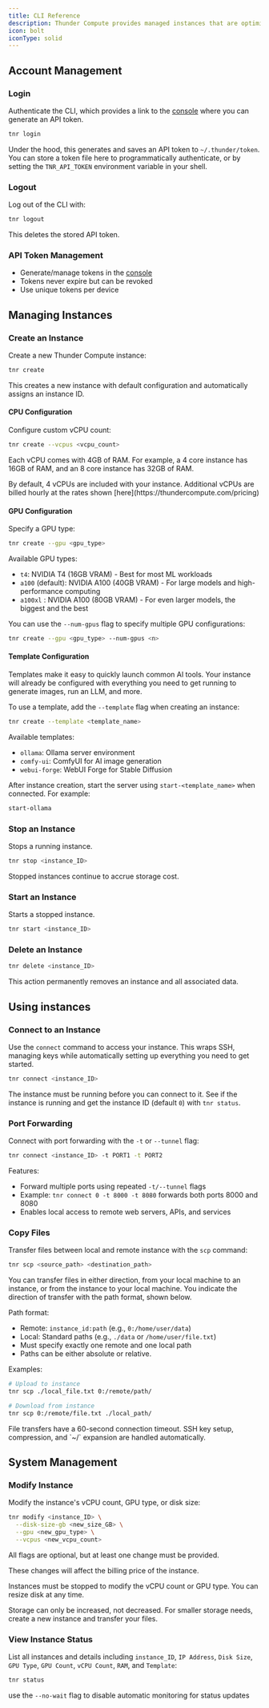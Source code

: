 ```yaml
---
title: CLI Reference
description: Thunder Compute provides managed instances that are optimized for performance. The Thunder Compute CLI contains all of the functionality you need to create, edit, use, and delete these instances.
icon: bolt
iconType: solid
---
```


## Account Management

### Login

Authenticate the CLI, which provides a link to the [console](https://console.thundercompute.com/settings/tokens) where you can generate an API token.

```bash
tnr login
```

Under the hood, this generates and saves an API token to `~/.thunder/token`. You can store a token file here to programmatically authenticate, or by setting the `TNR_API_TOKEN` environment variable in your shell.

### Logout

Log out of the CLI with:

```bash
tnr logout
```

This deletes the stored API token.

### API Token Management

- Generate/manage tokens in the [console](https://console.thundercompute.com/settings/tokens)
- Tokens never expire but can be revoked
- Use unique tokens per device

## Managing Instances

### Create an Instance

Create a new Thunder Compute instance:

```bash
tnr create
```

This creates a new instance with default configuration and automatically assigns an instance ID.

#### CPU Configuration

Configure custom vCPU count:

```bash
tnr create --vcpus <vcpu_count>
```

Each vCPU comes with 4GB of RAM. For example, a 4 core instance has 16GB of RAM, and an 8 core instance has 32GB of RAM.

<Note>
By default, 4 vCPUs are included with your instance. Additional vCPUs are billed hourly at the rates shown [here](https://thundercompute.com/pricing)
</Note>

#### GPU Configuration

Specify a GPU type:

```bash
tnr create --gpu <gpu_type>
```

Available GPU types:

- `t4`: NVIDIA T4 (16GB VRAM) - Best for most ML workloads
- `a100` (default): NVIDIA A100 (40GB VRAM) - For large models and high-performance computing
- `a100xl` : NVIDIA A100 (80GB VRAM) - For even larger models, the biggest and the best

You can use the `--num-gpus` flag to specify multiple GPU configurations:

```bash
tnr create --gpu <gpu_type> --num-gpus <n>
```

#### Template Configuration

Templates make it easy to quickly launch common AI tools. Your instance will already be configured with everything you need to get running to generate images, run an LLM, and more.

To use a template, add the `--template` flag when creating an instance:
```bash
tnr create --template <template_name>
```

Available templates:

- `ollama`: Ollama server environment
- `comfy-ui`: ComfyUI for AI image generation
- `webui-forge`: WebUI Forge for Stable Diffusion

After instance creation, start the server using `start-<template_name>` when connected. For example:

```bash
start-ollama
```

### Stop an Instance

Stops a running instance.

```bash
tnr stop <instance_ID>
```

<Note>Stopped instances continue to accrue storage cost.</Note>

### Start an Instance

Starts a stopped instance.

```bash
tnr start <instance_ID>
```

### Delete an Instance

```bash
tnr delete <instance_ID>
```

<Warning>
  This action permanently removes an instance and all associated data.
</Warning>

## Using instances

### Connect to an Instance

Use the `connect` command to access your instance. This wraps SSH, managing keys while automatically setting up everything you need to get started.

```bash
tnr connect <instance_ID>
```

The instance must be running before you can connect to it. See if the instance is running and get the instance ID (default `0`) with `tnr status`.

### Port Forwarding

Connect with port forwarding with the `-t` or `--tunnel` flag:

```bash
tnr connect <instance_ID> -t PORT1 -t PORT2
```

Features:

- Forward multiple ports using repeated `-t/--tunnel` flags
- Example: `tnr connect 0 -t 8000 -t 8080` forwards both ports 8000 and 8080
- Enables local access to remote web servers, APIs, and services

### Copy Files

Transfer files between local and remote instance with the `scp` command:

```bash
tnr scp <source_path> <destination_path>
```

You can transfer files in either direction, from your local machine to an instance, or from the instance to your local machine. You indicate the direction of transfer with the path format, shown below.

Path format:

- Remote: `instance_id:path` (e.g., `0:/home/user/data`)
- Local: Standard paths (e.g., `./data` or `/home/user/file.txt`)
- Must specify exactly one remote and one local path
- Paths can be either absolute or relative.

Examples:

```bash
# Upload to instance
tnr scp ./local_file.txt 0:/remote/path/

# Download from instance
tnr scp 0:/remote/file.txt ./local_path/
```

<Note>
  File transfers have a 60-second connection timeout. SSH key setup,
  compression, and `~/` expansion are handled automatically.
</Note>

## System Management

### Modify Instance

Modify the instance's vCPU count, GPU type, or disk size:

```bash
tnr modify <instance_ID> \
  --disk-size-gb <new_size_GB> \
  --gpu <new_gpu_type> \
  --vcpus <new_vcpu_count>
```

All flags are optional, but at least one change must be provided.

These changes will affect the billing price of the instance.

Instances must be stopped to modify the vCPU count or GPU type. You can resize disk at any time.

<Warning>
  Storage can only be increased, not decreased. For smaller storage needs,
  create a new instance and transfer your files.
</Warning>

### View Instance Status

List all instances and details including `instance_ID`, `IP Address`, `Disk Size`, `GPU Type`, `GPU Count`, `vCPU Count`, `RAM`, and `Template`:

```bash
tnr status
```

use the `--no-wait` flag to disable automatic monitoring for status updates
